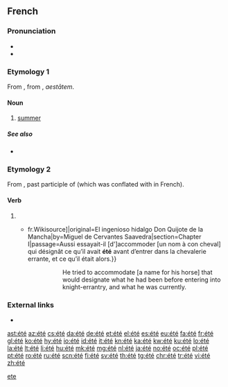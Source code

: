 {{also|ete|-ete|-eté}}
==French==

===Pronunciation===
* {{audio|Fr-été-fr CA.ogg|audio|lang=fr}}
* {{IPA|/e.te/|lang=fr}}

===Etymology 1===
From {{etyl|fro|fr}} {{term|esté|lang=fro}}, from {{etyl|la|fr}} {{term|aestās|lang=la}}, ''aestātem''.

====Noun====
{{fr-noun|m}}

# [[summer]]

=====See also=====
* {{list:seasons/fr}}

===Etymology 2===
From {{etyl|la|fr}} {{term|status|lang=la}}, past participle of {{term|stare|lang=la}} (which was conflated with {{term|esse|lang=fr}} in French).

====Verb====
{{fr-past participle|intr=1|sort=ete}}

# {{past participle of|être|lang=fr|sort=ete}}
#* {{quote-book|year=1837|author=Louis Viardot|title=L’Ingénieux Hidalgo Don Quichotte de la Manche|url=[s:fr: L’Ingénieux Hidalgo Don Quichotte de la Manche{{!}}fr.Wikisource]|original=El ingenioso hidalgo Don Quijote de la Mancha|by=Miguel de Cervantes Saavedra|section=Chapter I|passage=Aussi essayait-il [d']accommoder [un nom à con cheval] qui désignât ce qu’il avait '''été''' avant d’entrer dans la chevalerie errante, et ce qu’il était alors.}}
#*:: He tried to accommodate [a name for his horse] that would designate what he had been before entering into knight-errantry, and what he was currently.

===External links===
* {{R:TLFi}}

[[Category:French palindromes|ete]]

[[ast:été]]
[[az:été]]
[[cs:été]]
[[da:été]]
[[de:été]]
[[et:été]]
[[el:été]]
[[es:été]]
[[eu:été]]
[[fa:été]]
[[fr:été]]
[[gl:été]]
[[ko:été]]
[[hy:été]]
[[io:été]]
[[id:été]]
[[it:été]]
[[kn:été]]
[[ka:été]]
[[kw:été]]
[[ku:été]]
[[lo:été]]
[[la:été]]
[[lt:été]]
[[li:été]]
[[hu:été]]
[[mk:été]]
[[mg:été]]
[[nl:été]]
[[ja:été]]
[[no:été]]
[[oc:été]]
[[pl:été]]
[[pt:été]]
[[ro:été]]
[[ru:été]]
[[scn:été]]
[[fi:été]]
[[sv:été]]
[[th:été]]
[[tg:été]]
[[chr:été]]
[[tr:été]]
[[vi:été]]
[[zh:été]]